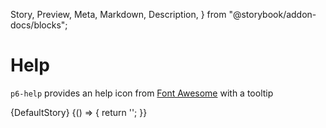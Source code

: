   Story,
  Preview,
  Meta,
  Markdown,
  Description,
} from "@storybook/addon-docs/blocks";



<Meta title="Atoms/Help" component="p6-help" />

# Help

`p6-help` provides an help icon from [Font Awesome](https://fontawesome.com/) with a tooltip

<Preview>
  <Story name="Sample" height="256px">
    {DefaultStory}
  </Story>
</Preview>

<Preview>
  <Story name="Display on the right" height="42px">
    {() => {
      return '<p6-help text="Tooltip" position="right"></p6-help>';
    }}
  </Story>
</Preview>

<Description markdown={Readme} />
